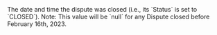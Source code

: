 <ResponseField name="ClosedDate" type="timestamp" >    
The date and time the dispute was closed (i.e., its `Status` is set to `CLOSED`).  
Note: This value will be `null` for any Dispute closed before February 16th, 2023.  
</ResponseField>